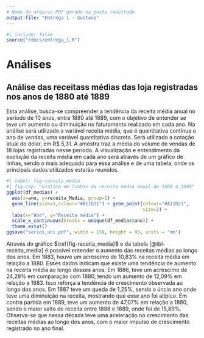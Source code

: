```yaml
---
# Nome do arquivo PDF gerado na pasta resultado
output-file: "Entrega 1 - Gustavo"
---
```


```r
#| include: false
source("rdocs/entrega_1.R")
```


# Análises

## Análise das receitass médias das loja registradas nos anos de 1880 até 1889


Esta análise, busca-se compreender a tendência da receita média anual no período de 10 anos, entre 1880 até 1889, com o objetivo de entender se teve um aumento ou diminuição no faturamento realizado em cada ano. Na análise será utilizado a variável receita média, que é quantitativa contínua e ano de vendas, uma variável quantitativa discreta. Será utilizado a cotação atual do dólar, em R$ 5,31. A amostra traz a média do volume de vendas de 18 lojas registradas nesse período. A visualização e entendimento da evolução da receita média em cada ano será através de um gráfico de linhas, sendo o mais adequado para essa análise e de uma tabela, onde os principais dados utilizados estarão reunidos.



```r
#| label: fig-receita_media
#| fig-cap: "Gráfico de linhas da receita média anual de 1880 a 1889"
ggplot(df_medias) +
  aes(x=ano, y=receita_Media, group=1) +
  geom_line(size=1,colour="#A11D21") + geom_point(colour="#A11D21",
                                                  size=2) +
  labs(x="Ano", y="Receita média") +
  scale_x_continuous(breaks = unique(df_medias$ano)) +
  theme_estat() 
ggsave("series_uni.pdf", width = 158, height = 93, units = "mm")


```





::: {#tbl-receita_media layout-align="center" tbl-pos="H"}
```{=latex}
\begin{tabular}{c|c|c}
\toprule
\textbf{Anos} & \textbf{Média das receitas} & \textbf{Porcentagem de aumento} \\
\midrule
1880 & 105.399,0 & - \\
1881 & 112.110,0 & 6,37\% \\
1882 & 112.452,4 & 0,31\% \\
1883 & 116.856,9 & 3,92\% \\
1884 & 119.989,8 & 2,68\% \\
1885 & 129.969,0 & 8,32\% \\
1886 & 130.989,2 & 0,78\% \\
1887 & 135.444,8 & 3,40\% \\
1888 & 133.757,6 & −1,25\% \\
1889 & 155.009,1 & 15,89\% \\
\midrule
\textbf{Total} & 1.252.977,8 & 47,07\% \\
\bottomrule
\end{tabular}


```



:::

Através do gráfico $\ref{fig-receita_media}$ e da tabela [@tbl-receita_media] é possível entender o aumento das receitas médias ao longo dos anos. Em 1883, houve um acréscimo de 10,83% na receita média em relação a 1880. Esses dados indicam que existe uma tendência de aumento na receita média ao longo desses anos. Em 1886, teve um acréscimo de 24,28% em comparação com 1880, tendo um aumento de 12,09% em relação a 1883. Isso reforça a tendência de crescimento observada ao longo dos anos. Em 1887 teve um queda de 1,25%, sendo o úncio ano onde teve uma diminuição na receita, mostrando que esse ano foi atípico. Em contra partida em 1889, teve um aumento de 47,07% em relação a 1880, sendo o maior salto de receita entre 1888 e 1889, onde foi de 15,89%. Observa-se que nessa década teve uma aceleração no crescimento das receitas médias ao longo dos anos, com o maior impulso de crescimento registrado no ano final.




